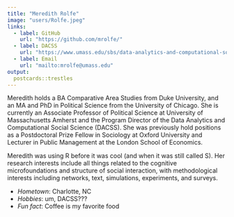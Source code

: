 ```yaml
---
title: "Meredith Rolfe"
image: "users/Rolfe.jpeg"
links:
  - label: GitHub
    url: "https://github.com/mrolfe/"
  - label: DACSS
    url: "https://www.umass.edu/sbs/data-analytics-and-computational-social-science-program"
  - label: Email
    url: "mailto:mrolfe@umass.edu"
output:
  postcards::trestles
---
```

 
Meredith holds a BA Comparative Area Studies from Duke University, and an MA and PhD in Political Science from the University of Chicago. She is currently an Associate Professor of Political Science at University of Massachusetts Amherst and the Program Director of the Data Analytics and Computational Social Science (DACSS). She was previously hold positions as a Postdoctoral Prize Fellow in Sociology at Oxford University and Lecturer in Public Management at the London School of Economics.

Meredith was using R before it was cool (and when it was still called S). Her research interests include all things related to the cognitive microfoundations and structure of social interaction, with methodological interests including networks, text, simulations, experiments, and surveys.

  - *Hometown*: Charlotte, NC
  - *Hobbies*: um, DACSS??? 
  - *Fun fact*: Coffee is my favorite food


